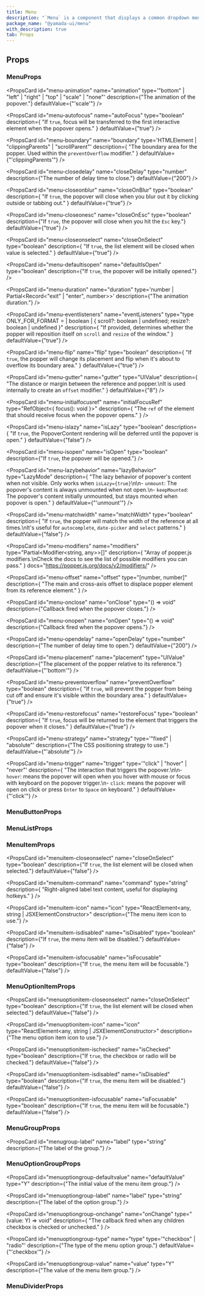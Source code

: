 ```yaml
---
title: Menu
description: "`Menu` is a component that displays a common dropdown menu."
package_name: "@yamada-ui/menu"
with_description: true
tab: Props
---
```


## Props

### MenuProps

<PropsCard
  id="menu-animation"
  name="animation"
  type='"bottom" | "left" | "right" | "top" | "scale" | "none"'
  description={"The animation of the popover."}
  defaultValue={"'scale'"}
/>

<PropsCard
  id="menu-autofocus"
  name="autoFocus"
  type="boolean"
  description={
    "If `true`, focus will be transferred to the first interactive element when the popover opens."
  }
  defaultValue={"true"}
/>

<PropsCard
  id="menu-boundary"
  name="boundary"
  type='HTMLElement | "clippingParents" | "scrollParent"'
  description={
    "The boundary area for the popper. Used within the `preventOverflow` modifier."
  }
  defaultValue={"'clippingParents'"}
/>

<PropsCard
  id="menu-closedelay"
  name="closeDelay"
  type="number"
  description={"The number of delay time to close."}
  defaultValue={"200"}
/>

<PropsCard
  id="menu-closeonblur"
  name="closeOnBlur"
  type="boolean"
  description={
    "If `true`, the popover will close when you blur out it by clicking outside or tabbing out."
  }
  defaultValue={"true"}
/>

<PropsCard
  id="menu-closeonesc"
  name="closeOnEsc"
  type="boolean"
  description={"If `true`, the popover will close when you hit the `Esc` key."}
  defaultValue={"true"}
/>

<PropsCard
  id="menu-closeonselect"
  name="closeOnSelect"
  type="boolean"
  description={
    "If `true`, the list element will be closed when value is selected."
  }
  defaultValue={"true"}
/>

<PropsCard
  id="menu-defaultisopen"
  name="defaultIsOpen"
  type="boolean"
  description={"If `true`, the popover will be initially opened."}
/>

<PropsCard
  id="menu-duration"
  name="duration"
  type='number | Partial<Record<"exit" | "enter", number>>'
  description={"The animation duration."}
/>

<PropsCard
  id="menu-eventlisteners"
  name="eventListeners"
  type="type ONLY_FOR_FORMAT =
  | boolean
  | { scroll?: boolean | undefined; resize?: boolean | undefined }"
  description={
    "If provided, determines whether the popper will reposition itself on `scroll`  and `resize` of the window."
  }
  defaultValue={"true"}
/>

<PropsCard
  id="menu-flip"
  name="flip"
  type="boolean"
  description={
    "If `true`, the popper will change its placement and flip when it's about to overflow its boundary area."
  }
  defaultValue={"true"}
/>

<PropsCard
  id="menu-gutter"
  name="gutter"
  type="UIValue<number>"
  description={
    "The distance or margin between the reference and popper.\nIt is used internally to create an `offset` modifier."
  }
  defaultValue={"8"}
/>

<PropsCard
  id="menu-initialfocusref"
  name="initialFocusRef"
  type="RefObject<{ focus(): void }>"
  description={
    "The `ref` of the element that should receive focus when the popover opens."
  }
/>

<PropsCard
  id="menu-islazy"
  name="isLazy"
  type="boolean"
  description={
    "If `true`, the PopoverContent rendering will be deferred until the popover is open."
  }
  defaultValue={"false"}
/>

<PropsCard
  id="menu-isopen"
  name="isOpen"
  type="boolean"
  description={"If `true`, the popover will be opened."}
/>

<PropsCard
  id="menu-lazybehavior"
  name="lazyBehavior"
  type="LazyMode"
  description={
    "The lazy behavior of popover's content when not visible. Only works when `isLazy={true}`\n\n- `unmount`: The popover's content is always unmounted when not open.\n- `keepMounted`: The popover's content initially unmounted, but stays mounted when popover is open."
  }
  defaultValue={"'unmount'"}
/>

<PropsCard
  id="menu-matchwidth"
  name="matchWidth"
  type="boolean"
  description={
    "If `true`, the popper will match the width of the reference at all times.\nIt's useful for `autocomplete`, `date-picker` and `select` patterns."
  }
  defaultValue={"false"}
/>

<PropsCard
  id="menu-modifiers"
  name="modifiers"
  type="Partial<Modifier<string, any>>[]"
  description={
    "Array of popper.js modifiers.\nCheck the docs to see the list of possible modifiers you can pass."
  }
  docs="https://popper.js.org/docs/v2/modifiers/"
/>

<PropsCard
  id="menu-offset"
  name="offset"
  type="[number, number]"
  description={
    "The main and cross-axis offset to displace popper element from its reference element."
  }
/>

<PropsCard
  id="menu-onclose"
  name="onClose"
  type="() => void"
  description={"Callback fired when the popover closes."}
/>

<PropsCard
  id="menu-onopen"
  name="onOpen"
  type="() => void"
  description={"Callback fired when the popover opens."}
/>

<PropsCard
  id="menu-opendelay"
  name="openDelay"
  type="number"
  description={"The number of delay time to open."}
  defaultValue={"200"}
/>

<PropsCard
  id="menu-placement"
  name="placement"
  type="UIValue<Placement>"
  description={"The placement of the popper relative to its reference."}
  defaultValue={"'bottom'"}
/>

<PropsCard
  id="menu-preventoverflow"
  name="preventOverflow"
  type="boolean"
  description={
    "If `true`, will prevent the popper from being cut off and ensure it's visible within the boundary area."
  }
  defaultValue={"true"}
/>

<PropsCard
  id="menu-restorefocus"
  name="restoreFocus"
  type="boolean"
  description={
    "If `true`, focus will be returned to the element that triggers the popover when it closes."
  }
  defaultValue={"true"}
/>

<PropsCard
  id="menu-strategy"
  name="strategy"
  type='"fixed" | "absolute"'
  description={"The CSS positioning strategy to use."}
  defaultValue={"'absolute'"}
/>

<PropsCard
  id="menu-trigger"
  name="trigger"
  type='"click" | "hover" | "never"'
  description={
    "The interaction that triggers the popover.\n\n- `hover`: means the popover will open when you hover with mouse or focus with keyboard on the popover trigger.\n- `click`: means the popover will open on click or press `Enter` to `Space` on keyboard."
  }
  defaultValue={"'click'"}
/>

### MenuButtonProps

### MenuListProps

<PropsCard id="menulist-about" name="about" type="string" />

<PropsCard id="menulist-accesskey" name="accessKey" type="string" />

<PropsCard
  id="menulist-aria-activedescendant"
  name="aria-activedescendant"
  type="string"
/>

<PropsCard id="menulist-aria-atomic" name="aria-atomic" type="Booleanish" />

<PropsCard
  id="menulist-aria-autocomplete"
  name="aria-autocomplete"
  type='"list" | "none" | "inline" | "both"'
/>

<PropsCard
  id="menulist-aria-braillelabel"
  name="aria-braillelabel"
  type="string"
/>

<PropsCard
  id="menulist-aria-brailleroledescription"
  name="aria-brailleroledescription"
  type="string"
/>

<PropsCard id="menulist-aria-busy" name="aria-busy" type="Booleanish" />

<PropsCard
  id="menulist-aria-checked"
  name="aria-checked"
  type='boolean | "true" | "false" | "mixed"'
/>

<PropsCard id="menulist-aria-colcount" name="aria-colcount" type="number" />

<PropsCard id="menulist-aria-colindex" name="aria-colindex" type="number" />

<PropsCard
  id="menulist-aria-colindextext"
  name="aria-colindextext"
  type="string"
/>

<PropsCard id="menulist-aria-colspan" name="aria-colspan" type="number" />

<PropsCard id="menulist-aria-controls" name="aria-controls" type="string" />

<PropsCard
  id="menulist-aria-current"
  name="aria-current"
  type='type ONLY_FOR_FORMAT =
  | boolean
  | "time"
  | "page"
  | "true"
  | "false"
  | "step"
  | "location"
  | "date"'
/>

<PropsCard
  id="menulist-aria-describedby"
  name="aria-describedby"
  type="string"
/>

<PropsCard
  id="menulist-aria-description"
  name="aria-description"
  type="string"
/>

<PropsCard id="menulist-aria-details" name="aria-details" type="string" />

<PropsCard id="menulist-aria-disabled" name="aria-disabled" type="Booleanish" />

<PropsCard
  id="menulist-aria-dropeffect"
  name="aria-dropeffect"
  type='"link" | "none" | "copy" | "execute" | "move" | "popup"'
/>

<PropsCard
  id="menulist-aria-errormessage"
  name="aria-errormessage"
  type="string"
/>

<PropsCard id="menulist-aria-expanded" name="aria-expanded" type="Booleanish" />

<PropsCard id="menulist-aria-flowto" name="aria-flowto" type="string" />

<PropsCard id="menulist-aria-grabbed" name="aria-grabbed" type="Booleanish" />

<PropsCard
  id="menulist-aria-haspopup"
  name="aria-haspopup"
  type='type ONLY_FOR_FORMAT =
  | boolean
  | "dialog"
  | "menu"
  | "grid"
  | "true"
  | "false"
  | "listbox"
  | "tree"'
/>

<PropsCard id="menulist-aria-hidden" name="aria-hidden" type="Booleanish" />

<PropsCard
  id="menulist-aria-invalid"
  name="aria-invalid"
  type='boolean | "true" | "false" | "grammar" | "spelling"'
/>

<PropsCard
  id="menulist-aria-keyshortcuts"
  name="aria-keyshortcuts"
  type="string"
/>

<PropsCard id="menulist-aria-label" name="aria-label" type="string" />

<PropsCard id="menulist-aria-labelledby" name="aria-labelledby" type="string" />

<PropsCard id="menulist-aria-level" name="aria-level" type="number" />

<PropsCard
  id="menulist-aria-live"
  name="aria-live"
  type='"off" | "assertive" | "polite"'
/>

<PropsCard id="menulist-aria-modal" name="aria-modal" type="Booleanish" />

<PropsCard
  id="menulist-aria-multiline"
  name="aria-multiline"
  type="Booleanish"
/>

<PropsCard
  id="menulist-aria-multiselectable"
  name="aria-multiselectable"
  type="Booleanish"
/>

<PropsCard
  id="menulist-aria-orientation"
  name="aria-orientation"
  type='"horizontal" | "vertical"'
/>

<PropsCard id="menulist-aria-owns" name="aria-owns" type="string" />

<PropsCard
  id="menulist-aria-placeholder"
  name="aria-placeholder"
  type="string"
/>

<PropsCard id="menulist-aria-posinset" name="aria-posinset" type="number" />

<PropsCard
  id="menulist-aria-pressed"
  name="aria-pressed"
  type='boolean | "true" | "false" | "mixed"'
/>

<PropsCard id="menulist-aria-readonly" name="aria-readonly" type="Booleanish" />

<PropsCard
  id="menulist-aria-relevant"
  name="aria-relevant"
  type='type ONLY_FOR_FORMAT =
  | "text"
  | "all"
  | "additions"
  | "additions removals"
  | "additions text"
  | "removals"
  | "removals additions"
  | "removals text"
  | "text additions"
  | "text removals"'
/>

<PropsCard id="menulist-aria-required" name="aria-required" type="Booleanish" />

<PropsCard
  id="menulist-aria-roledescription"
  name="aria-roledescription"
  type="string"
/>

<PropsCard id="menulist-aria-rowcount" name="aria-rowcount" type="number" />

<PropsCard id="menulist-aria-rowindex" name="aria-rowindex" type="number" />

<PropsCard
  id="menulist-aria-rowindextext"
  name="aria-rowindextext"
  type="string"
/>

<PropsCard id="menulist-aria-rowspan" name="aria-rowspan" type="number" />

<PropsCard id="menulist-aria-selected" name="aria-selected" type="Booleanish" />

<PropsCard id="menulist-aria-setsize" name="aria-setsize" type="number" />

<PropsCard
  id="menulist-aria-sort"
  name="aria-sort"
  type='"none" | "ascending" | "descending" | "other"'
/>

<PropsCard id="menulist-aria-valuemax" name="aria-valuemax" type="number" />

<PropsCard id="menulist-aria-valuemin" name="aria-valuemin" type="number" />

<PropsCard id="menulist-aria-valuenow" name="aria-valuenow" type="number" />

<PropsCard id="menulist-aria-valuetext" name="aria-valuetext" type="string" />

<PropsCard
  id="menulist-as"
  name="as"
  type='"symbol" | "object" | "base" | "link" | "a" | "abbr" | "address" | "area" | "article" | "aside" | "audio" | "b" | "bdi" | "bdo" | "big" | "blockquote" | "body" | "br" | "button" | ... 149 more ... | "view"'
/>

<PropsCard id="menulist-autocapitalize" name="autoCapitalize" type="string" />

<PropsCard id="menulist-autocorrect" name="autoCorrect" type="string" />

<PropsCard id="menulist-autofocus" name="autoFocus" type="boolean" />

<PropsCard id="menulist-autosave" name="autoSave" type="string" />

<PropsCard id="menulist-classname" name="className" type="string" />

<PropsCard id="menulist-content" name="content" type="string" />

<PropsCard
  id="menulist-contenteditable"
  name="contentEditable"
  type='"inherit" | Booleanish | "plaintext-only"'
/>

<PropsCard id="menulist-contextmenu" name="contextMenu" type="string" />

<PropsCard
  id="menulist-dangerouslysetinnerhtml"
  name="dangerouslySetInnerHTML"
  type="{ __html: string | TrustedHTML }"
/>

<PropsCard id="menulist-datatype" name="datatype" type="string" />

<PropsCard id="menulist-defaultchecked" name="defaultChecked" type="boolean" />

<PropsCard
  id="menulist-defaultvalue"
  name="defaultValue"
  type="string | number | readonly string[]"
/>

<PropsCard id="menulist-dir" name="dir" type="string" />

<PropsCard id="menulist-draggable" name="draggable" type="Booleanish" />

<PropsCard id="menulist-hidden" name="hidden" type="boolean" />

<PropsCard id="menulist-id" name="id" type="string" />

<PropsCard id="menulist-inlist" name="inlist" type="any" />

<PropsCard
  id="menulist-inputmode"
  name="inputMode"
  type='type ONLY_FOR_FORMAT =
  | "search"
  | "text"
  | "none"
  | "tel"
  | "url"
  | "email"
  | "numeric"
  | "decimal"'
/>

<PropsCard id="menulist-is" name="is" type="string" />

<PropsCard id="menulist-itemid" name="itemID" type="string" />

<PropsCard id="menulist-itemprop" name="itemProp" type="string" />

<PropsCard id="menulist-itemref" name="itemRef" type="string" />

<PropsCard id="menulist-itemscope" name="itemScope" type="boolean" />

<PropsCard id="menulist-itemtype" name="itemType" type="string" />

<PropsCard id="menulist-lang" name="lang" type="string" />

<PropsCard id="menulist-nonce" name="nonce" type="string" />

<PropsCard
  id="menulist-onabort"
  name="onAbort"
  type="ReactEventHandler<HTMLUListElement>"
/>

<PropsCard
  id="menulist-onabortcapture"
  name="onAbortCapture"
  type="ReactEventHandler<HTMLUListElement>"
/>

<PropsCard
  id="menulist-onanimationend"
  name="onAnimationEnd"
  type="AnimationEventHandler<HTMLUListElement>"
/>

<PropsCard
  id="menulist-onanimationendcapture"
  name="onAnimationEndCapture"
  type="AnimationEventHandler<HTMLUListElement>"
/>

<PropsCard
  id="menulist-onanimationiteration"
  name="onAnimationIteration"
  type="AnimationEventHandler<HTMLUListElement>"
/>

<PropsCard
  id="menulist-onanimationiterationcapture"
  name="onAnimationIterationCapture"
  type="AnimationEventHandler<HTMLUListElement>"
/>

<PropsCard
  id="menulist-onanimationstartcapture"
  name="onAnimationStartCapture"
  type="AnimationEventHandler<HTMLUListElement>"
/>

<PropsCard
  id="menulist-onauxclick"
  name="onAuxClick"
  type="MouseEventHandler<HTMLUListElement>"
/>

<PropsCard
  id="menulist-onauxclickcapture"
  name="onAuxClickCapture"
  type="MouseEventHandler<HTMLUListElement>"
/>

<PropsCard
  id="menulist-onbeforeinput"
  name="onBeforeInput"
  type="FormEventHandler<HTMLUListElement>"
/>

<PropsCard
  id="menulist-onbeforeinputcapture"
  name="onBeforeInputCapture"
  type="FormEventHandler<HTMLUListElement>"
/>

<PropsCard
  id="menulist-onblur"
  name="onBlur"
  type="FocusEventHandler<HTMLUListElement>"
/>

<PropsCard
  id="menulist-onblurcapture"
  name="onBlurCapture"
  type="FocusEventHandler<HTMLUListElement>"
/>

<PropsCard
  id="menulist-oncanplay"
  name="onCanPlay"
  type="ReactEventHandler<HTMLUListElement>"
/>

<PropsCard
  id="menulist-oncanplaycapture"
  name="onCanPlayCapture"
  type="ReactEventHandler<HTMLUListElement>"
/>

<PropsCard
  id="menulist-oncanplaythrough"
  name="onCanPlayThrough"
  type="ReactEventHandler<HTMLUListElement>"
/>

<PropsCard
  id="menulist-oncanplaythroughcapture"
  name="onCanPlayThroughCapture"
  type="ReactEventHandler<HTMLUListElement>"
/>

<PropsCard
  id="menulist-onchange"
  name="onChange"
  type="FormEventHandler<HTMLUListElement>"
/>

<PropsCard
  id="menulist-onchangecapture"
  name="onChangeCapture"
  type="FormEventHandler<HTMLUListElement>"
/>

<PropsCard
  id="menulist-onclick"
  name="onClick"
  type="MouseEventHandler<HTMLUListElement>"
/>

<PropsCard
  id="menulist-onclickcapture"
  name="onClickCapture"
  type="MouseEventHandler<HTMLUListElement>"
/>

<PropsCard
  id="menulist-oncompositionend"
  name="onCompositionEnd"
  type="CompositionEventHandler<HTMLUListElement>"
/>

<PropsCard
  id="menulist-oncompositionendcapture"
  name="onCompositionEndCapture"
  type="CompositionEventHandler<HTMLUListElement>"
/>

<PropsCard
  id="menulist-oncompositionstart"
  name="onCompositionStart"
  type="CompositionEventHandler<HTMLUListElement>"
/>

<PropsCard
  id="menulist-oncompositionstartcapture"
  name="onCompositionStartCapture"
  type="CompositionEventHandler<HTMLUListElement>"
/>

<PropsCard
  id="menulist-oncompositionupdate"
  name="onCompositionUpdate"
  type="CompositionEventHandler<HTMLUListElement>"
/>

<PropsCard
  id="menulist-oncompositionupdatecapture"
  name="onCompositionUpdateCapture"
  type="CompositionEventHandler<HTMLUListElement>"
/>

<PropsCard
  id="menulist-oncontextmenu"
  name="onContextMenu"
  type="MouseEventHandler<HTMLUListElement>"
/>

<PropsCard
  id="menulist-oncontextmenucapture"
  name="onContextMenuCapture"
  type="MouseEventHandler<HTMLUListElement>"
/>

<PropsCard
  id="menulist-oncopy"
  name="onCopy"
  type="ClipboardEventHandler<HTMLUListElement>"
/>

<PropsCard
  id="menulist-oncopycapture"
  name="onCopyCapture"
  type="ClipboardEventHandler<HTMLUListElement>"
/>

<PropsCard
  id="menulist-oncut"
  name="onCut"
  type="ClipboardEventHandler<HTMLUListElement>"
/>

<PropsCard
  id="menulist-oncutcapture"
  name="onCutCapture"
  type="ClipboardEventHandler<HTMLUListElement>"
/>

<PropsCard
  id="menulist-ondoubleclick"
  name="onDoubleClick"
  type="MouseEventHandler<HTMLUListElement>"
/>

<PropsCard
  id="menulist-ondoubleclickcapture"
  name="onDoubleClickCapture"
  type="MouseEventHandler<HTMLUListElement>"
/>

<PropsCard
  id="menulist-ondragcapture"
  name="onDragCapture"
  type="DragEventHandler<HTMLUListElement>"
/>

<PropsCard
  id="menulist-ondragendcapture"
  name="onDragEndCapture"
  type="DragEventHandler<HTMLUListElement>"
/>

<PropsCard
  id="menulist-ondragenter"
  name="onDragEnter"
  type="DragEventHandler<HTMLUListElement>"
/>

<PropsCard
  id="menulist-ondragentercapture"
  name="onDragEnterCapture"
  type="DragEventHandler<HTMLUListElement>"
/>

<PropsCard
  id="menulist-ondragexit"
  name="onDragExit"
  type="DragEventHandler<HTMLUListElement>"
/>

<PropsCard
  id="menulist-ondragexitcapture"
  name="onDragExitCapture"
  type="DragEventHandler<HTMLUListElement>"
/>

<PropsCard
  id="menulist-ondragleave"
  name="onDragLeave"
  type="DragEventHandler<HTMLUListElement>"
/>

<PropsCard
  id="menulist-ondragleavecapture"
  name="onDragLeaveCapture"
  type="DragEventHandler<HTMLUListElement>"
/>

<PropsCard
  id="menulist-ondragover"
  name="onDragOver"
  type="DragEventHandler<HTMLUListElement>"
/>

<PropsCard
  id="menulist-ondragovercapture"
  name="onDragOverCapture"
  type="DragEventHandler<HTMLUListElement>"
/>

<PropsCard
  id="menulist-ondragstartcapture"
  name="onDragStartCapture"
  type="DragEventHandler<HTMLUListElement>"
/>

<PropsCard
  id="menulist-ondrop"
  name="onDrop"
  type="DragEventHandler<HTMLUListElement>"
/>

<PropsCard
  id="menulist-ondropcapture"
  name="onDropCapture"
  type="DragEventHandler<HTMLUListElement>"
/>

<PropsCard
  id="menulist-ondurationchange"
  name="onDurationChange"
  type="ReactEventHandler<HTMLUListElement>"
/>

<PropsCard
  id="menulist-ondurationchangecapture"
  name="onDurationChangeCapture"
  type="ReactEventHandler<HTMLUListElement>"
/>

<PropsCard
  id="menulist-onemptied"
  name="onEmptied"
  type="ReactEventHandler<HTMLUListElement>"
/>

<PropsCard
  id="menulist-onemptiedcapture"
  name="onEmptiedCapture"
  type="ReactEventHandler<HTMLUListElement>"
/>

<PropsCard
  id="menulist-onencrypted"
  name="onEncrypted"
  type="ReactEventHandler<HTMLUListElement>"
/>

<PropsCard
  id="menulist-onencryptedcapture"
  name="onEncryptedCapture"
  type="ReactEventHandler<HTMLUListElement>"
/>

<PropsCard
  id="menulist-onended"
  name="onEnded"
  type="ReactEventHandler<HTMLUListElement>"
/>

<PropsCard
  id="menulist-onendedcapture"
  name="onEndedCapture"
  type="ReactEventHandler<HTMLUListElement>"
/>

<PropsCard
  id="menulist-onerror"
  name="onError"
  type="ReactEventHandler<HTMLUListElement>"
/>

<PropsCard
  id="menulist-onerrorcapture"
  name="onErrorCapture"
  type="ReactEventHandler<HTMLUListElement>"
/>

<PropsCard
  id="menulist-onfocus"
  name="onFocus"
  type="FocusEventHandler<HTMLUListElement>"
/>

<PropsCard
  id="menulist-onfocuscapture"
  name="onFocusCapture"
  type="FocusEventHandler<HTMLUListElement>"
/>

<PropsCard
  id="menulist-ongotpointercapture"
  name="onGotPointerCapture"
  type="PointerEventHandler<HTMLUListElement>"
/>

<PropsCard
  id="menulist-ongotpointercapturecapture"
  name="onGotPointerCaptureCapture"
  type="PointerEventHandler<HTMLUListElement>"
/>

<PropsCard
  id="menulist-oninput"
  name="onInput"
  type="FormEventHandler<HTMLUListElement>"
/>

<PropsCard
  id="menulist-oninputcapture"
  name="onInputCapture"
  type="FormEventHandler<HTMLUListElement>"
/>

<PropsCard
  id="menulist-oninvalid"
  name="onInvalid"
  type="FormEventHandler<HTMLUListElement>"
/>

<PropsCard
  id="menulist-oninvalidcapture"
  name="onInvalidCapture"
  type="FormEventHandler<HTMLUListElement>"
/>

<PropsCard
  id="menulist-onkeydown"
  name="onKeyDown"
  type="KeyboardEventHandler<HTMLUListElement>"
/>

<PropsCard
  id="menulist-onkeydowncapture"
  name="onKeyDownCapture"
  type="KeyboardEventHandler<HTMLUListElement>"
/>

<PropsCard
  id="menulist-onkeypress"
  name="onKeyPress"
  type="KeyboardEventHandler<HTMLUListElement>"
/>

<PropsCard
  id="menulist-onkeypresscapture"
  name="onKeyPressCapture"
  type="KeyboardEventHandler<HTMLUListElement>"
/>

<PropsCard
  id="menulist-onkeyup"
  name="onKeyUp"
  type="KeyboardEventHandler<HTMLUListElement>"
/>

<PropsCard
  id="menulist-onkeyupcapture"
  name="onKeyUpCapture"
  type="KeyboardEventHandler<HTMLUListElement>"
/>

<PropsCard
  id="menulist-onload"
  name="onLoad"
  type="ReactEventHandler<HTMLUListElement>"
/>

<PropsCard
  id="menulist-onloadcapture"
  name="onLoadCapture"
  type="ReactEventHandler<HTMLUListElement>"
/>

<PropsCard
  id="menulist-onloadeddata"
  name="onLoadedData"
  type="ReactEventHandler<HTMLUListElement>"
/>

<PropsCard
  id="menulist-onloadeddatacapture"
  name="onLoadedDataCapture"
  type="ReactEventHandler<HTMLUListElement>"
/>

<PropsCard
  id="menulist-onloadedmetadata"
  name="onLoadedMetadata"
  type="ReactEventHandler<HTMLUListElement>"
/>

<PropsCard
  id="menulist-onloadedmetadatacapture"
  name="onLoadedMetadataCapture"
  type="ReactEventHandler<HTMLUListElement>"
/>

<PropsCard
  id="menulist-onloadstart"
  name="onLoadStart"
  type="ReactEventHandler<HTMLUListElement>"
/>

<PropsCard
  id="menulist-onloadstartcapture"
  name="onLoadStartCapture"
  type="ReactEventHandler<HTMLUListElement>"
/>

<PropsCard
  id="menulist-onlostpointercapture"
  name="onLostPointerCapture"
  type="PointerEventHandler<HTMLUListElement>"
/>

<PropsCard
  id="menulist-onlostpointercapturecapture"
  name="onLostPointerCaptureCapture"
  type="PointerEventHandler<HTMLUListElement>"
/>

<PropsCard
  id="menulist-onmousedown"
  name="onMouseDown"
  type="MouseEventHandler<HTMLUListElement>"
/>

<PropsCard
  id="menulist-onmousedowncapture"
  name="onMouseDownCapture"
  type="MouseEventHandler<HTMLUListElement>"
/>

<PropsCard
  id="menulist-onmouseenter"
  name="onMouseEnter"
  type="MouseEventHandler<HTMLUListElement>"
/>

<PropsCard
  id="menulist-onmouseleave"
  name="onMouseLeave"
  type="MouseEventHandler<HTMLUListElement>"
/>

<PropsCard
  id="menulist-onmousemove"
  name="onMouseMove"
  type="MouseEventHandler<HTMLUListElement>"
/>

<PropsCard
  id="menulist-onmousemovecapture"
  name="onMouseMoveCapture"
  type="MouseEventHandler<HTMLUListElement>"
/>

<PropsCard
  id="menulist-onmouseout"
  name="onMouseOut"
  type="MouseEventHandler<HTMLUListElement>"
/>

<PropsCard
  id="menulist-onmouseoutcapture"
  name="onMouseOutCapture"
  type="MouseEventHandler<HTMLUListElement>"
/>

<PropsCard
  id="menulist-onmouseover"
  name="onMouseOver"
  type="MouseEventHandler<HTMLUListElement>"
/>

<PropsCard
  id="menulist-onmouseovercapture"
  name="onMouseOverCapture"
  type="MouseEventHandler<HTMLUListElement>"
/>

<PropsCard
  id="menulist-onmouseup"
  name="onMouseUp"
  type="MouseEventHandler<HTMLUListElement>"
/>

<PropsCard
  id="menulist-onmouseupcapture"
  name="onMouseUpCapture"
  type="MouseEventHandler<HTMLUListElement>"
/>

<PropsCard
  id="menulist-onpaste"
  name="onPaste"
  type="ClipboardEventHandler<HTMLUListElement>"
/>

<PropsCard
  id="menulist-onpastecapture"
  name="onPasteCapture"
  type="ClipboardEventHandler<HTMLUListElement>"
/>

<PropsCard
  id="menulist-onpause"
  name="onPause"
  type="ReactEventHandler<HTMLUListElement>"
/>

<PropsCard
  id="menulist-onpausecapture"
  name="onPauseCapture"
  type="ReactEventHandler<HTMLUListElement>"
/>

<PropsCard
  id="menulist-onplay"
  name="onPlay"
  type="ReactEventHandler<HTMLUListElement>"
/>

<PropsCard
  id="menulist-onplaycapture"
  name="onPlayCapture"
  type="ReactEventHandler<HTMLUListElement>"
/>

<PropsCard
  id="menulist-onplaying"
  name="onPlaying"
  type="ReactEventHandler<HTMLUListElement>"
/>

<PropsCard
  id="menulist-onplayingcapture"
  name="onPlayingCapture"
  type="ReactEventHandler<HTMLUListElement>"
/>

<PropsCard
  id="menulist-onpointercancel"
  name="onPointerCancel"
  type="PointerEventHandler<HTMLUListElement>"
/>

<PropsCard
  id="menulist-onpointercancelcapture"
  name="onPointerCancelCapture"
  type="PointerEventHandler<HTMLUListElement>"
/>

<PropsCard
  id="menulist-onpointerdown"
  name="onPointerDown"
  type="PointerEventHandler<HTMLUListElement>"
/>

<PropsCard
  id="menulist-onpointerdowncapture"
  name="onPointerDownCapture"
  type="PointerEventHandler<HTMLUListElement>"
/>

<PropsCard
  id="menulist-onpointerenter"
  name="onPointerEnter"
  type="PointerEventHandler<HTMLUListElement>"
/>

<PropsCard
  id="menulist-onpointerleave"
  name="onPointerLeave"
  type="PointerEventHandler<HTMLUListElement>"
/>

<PropsCard
  id="menulist-onpointermove"
  name="onPointerMove"
  type="PointerEventHandler<HTMLUListElement>"
/>

<PropsCard
  id="menulist-onpointermovecapture"
  name="onPointerMoveCapture"
  type="PointerEventHandler<HTMLUListElement>"
/>

<PropsCard
  id="menulist-onpointerout"
  name="onPointerOut"
  type="PointerEventHandler<HTMLUListElement>"
/>

<PropsCard
  id="menulist-onpointeroutcapture"
  name="onPointerOutCapture"
  type="PointerEventHandler<HTMLUListElement>"
/>

<PropsCard
  id="menulist-onpointerover"
  name="onPointerOver"
  type="PointerEventHandler<HTMLUListElement>"
/>

<PropsCard
  id="menulist-onpointerovercapture"
  name="onPointerOverCapture"
  type="PointerEventHandler<HTMLUListElement>"
/>

<PropsCard
  id="menulist-onpointerup"
  name="onPointerUp"
  type="PointerEventHandler<HTMLUListElement>"
/>

<PropsCard
  id="menulist-onpointerupcapture"
  name="onPointerUpCapture"
  type="PointerEventHandler<HTMLUListElement>"
/>

<PropsCard
  id="menulist-onprogress"
  name="onProgress"
  type="ReactEventHandler<HTMLUListElement>"
/>

<PropsCard
  id="menulist-onprogresscapture"
  name="onProgressCapture"
  type="ReactEventHandler<HTMLUListElement>"
/>

<PropsCard
  id="menulist-onratechange"
  name="onRateChange"
  type="ReactEventHandler<HTMLUListElement>"
/>

<PropsCard
  id="menulist-onratechangecapture"
  name="onRateChangeCapture"
  type="ReactEventHandler<HTMLUListElement>"
/>

<PropsCard
  id="menulist-onreset"
  name="onReset"
  type="FormEventHandler<HTMLUListElement>"
/>

<PropsCard
  id="menulist-onresetcapture"
  name="onResetCapture"
  type="FormEventHandler<HTMLUListElement>"
/>

<PropsCard
  id="menulist-onresize"
  name="onResize"
  type="ReactEventHandler<HTMLUListElement>"
/>

<PropsCard
  id="menulist-onresizecapture"
  name="onResizeCapture"
  type="ReactEventHandler<HTMLUListElement>"
/>

<PropsCard
  id="menulist-onscroll"
  name="onScroll"
  type="UIEventHandler<HTMLUListElement>"
/>

<PropsCard
  id="menulist-onscrollcapture"
  name="onScrollCapture"
  type="UIEventHandler<HTMLUListElement>"
/>

<PropsCard
  id="menulist-onseeked"
  name="onSeeked"
  type="ReactEventHandler<HTMLUListElement>"
/>

<PropsCard
  id="menulist-onseekedcapture"
  name="onSeekedCapture"
  type="ReactEventHandler<HTMLUListElement>"
/>

<PropsCard
  id="menulist-onseeking"
  name="onSeeking"
  type="ReactEventHandler<HTMLUListElement>"
/>

<PropsCard
  id="menulist-onseekingcapture"
  name="onSeekingCapture"
  type="ReactEventHandler<HTMLUListElement>"
/>

<PropsCard
  id="menulist-onselect"
  name="onSelect"
  type="ReactEventHandler<HTMLUListElement>"
/>

<PropsCard
  id="menulist-onselectcapture"
  name="onSelectCapture"
  type="ReactEventHandler<HTMLUListElement>"
/>

<PropsCard
  id="menulist-onstalled"
  name="onStalled"
  type="ReactEventHandler<HTMLUListElement>"
/>

<PropsCard
  id="menulist-onstalledcapture"
  name="onStalledCapture"
  type="ReactEventHandler<HTMLUListElement>"
/>

<PropsCard
  id="menulist-onsubmit"
  name="onSubmit"
  type="FormEventHandler<HTMLUListElement>"
/>

<PropsCard
  id="menulist-onsubmitcapture"
  name="onSubmitCapture"
  type="FormEventHandler<HTMLUListElement>"
/>

<PropsCard
  id="menulist-onsuspend"
  name="onSuspend"
  type="ReactEventHandler<HTMLUListElement>"
/>

<PropsCard
  id="menulist-onsuspendcapture"
  name="onSuspendCapture"
  type="ReactEventHandler<HTMLUListElement>"
/>

<PropsCard
  id="menulist-ontimeupdate"
  name="onTimeUpdate"
  type="ReactEventHandler<HTMLUListElement>"
/>

<PropsCard
  id="menulist-ontimeupdatecapture"
  name="onTimeUpdateCapture"
  type="ReactEventHandler<HTMLUListElement>"
/>

<PropsCard
  id="menulist-ontouchcancel"
  name="onTouchCancel"
  type="TouchEventHandler<HTMLUListElement>"
/>

<PropsCard
  id="menulist-ontouchcancelcapture"
  name="onTouchCancelCapture"
  type="TouchEventHandler<HTMLUListElement>"
/>

<PropsCard
  id="menulist-ontouchend"
  name="onTouchEnd"
  type="TouchEventHandler<HTMLUListElement>"
/>

<PropsCard
  id="menulist-ontouchendcapture"
  name="onTouchEndCapture"
  type="TouchEventHandler<HTMLUListElement>"
/>

<PropsCard
  id="menulist-ontouchmove"
  name="onTouchMove"
  type="TouchEventHandler<HTMLUListElement>"
/>

<PropsCard
  id="menulist-ontouchmovecapture"
  name="onTouchMoveCapture"
  type="TouchEventHandler<HTMLUListElement>"
/>

<PropsCard
  id="menulist-ontouchstart"
  name="onTouchStart"
  type="TouchEventHandler<HTMLUListElement>"
/>

<PropsCard
  id="menulist-ontouchstartcapture"
  name="onTouchStartCapture"
  type="TouchEventHandler<HTMLUListElement>"
/>

<PropsCard
  id="menulist-ontransitionend"
  name="onTransitionEnd"
  type="TransitionEventHandler<HTMLUListElement>"
/>

<PropsCard
  id="menulist-ontransitionendcapture"
  name="onTransitionEndCapture"
  type="TransitionEventHandler<HTMLUListElement>"
/>

<PropsCard
  id="menulist-onvolumechange"
  name="onVolumeChange"
  type="ReactEventHandler<HTMLUListElement>"
/>

<PropsCard
  id="menulist-onvolumechangecapture"
  name="onVolumeChangeCapture"
  type="ReactEventHandler<HTMLUListElement>"
/>

<PropsCard
  id="menulist-onwaiting"
  name="onWaiting"
  type="ReactEventHandler<HTMLUListElement>"
/>

<PropsCard
  id="menulist-onwaitingcapture"
  name="onWaitingCapture"
  type="ReactEventHandler<HTMLUListElement>"
/>

<PropsCard
  id="menulist-onwheel"
  name="onWheel"
  type="WheelEventHandler<HTMLUListElement>"
/>

<PropsCard
  id="menulist-onwheelcapture"
  name="onWheelCapture"
  type="WheelEventHandler<HTMLUListElement>"
/>

<PropsCard id="menulist-prefix" name="prefix" type="string" />

<PropsCard id="menulist-property" name="property" type="string" />

<PropsCard id="menulist-radiogroup" name="radioGroup" type="string" />

<PropsCard id="menulist-rel" name="rel" type="string" />

<PropsCard id="menulist-resource" name="resource" type="string" />

<PropsCard id="menulist-results" name="results" type="number" />

<PropsCard id="menulist-rev" name="rev" type="string" />

<PropsCard id="menulist-role" name="role" type="AriaRole" />

<PropsCard id="menulist-security" name="security" type="string" />

<PropsCard id="menulist-slot" name="slot" type="string" />

<PropsCard id="menulist-spellcheck" name="spellCheck" type="Booleanish" />

<PropsCard
  id="menulist-suppresscontenteditablewarning"
  name="suppressContentEditableWarning"
  type="boolean"
/>

<PropsCard
  id="menulist-suppresshydrationwarning"
  name="suppressHydrationWarning"
  type="boolean"
/>

<PropsCard id="menulist-tabindex" name="tabIndex" type="number" />

<PropsCard id="menulist-title" name="title" type="string" />

<PropsCard id="menulist-translate" name="translate" type='"yes" | "no"' />

<PropsCard id="menulist-typeof" name="typeof" type="string" />

<PropsCard id="menulist-unselectable" name="unselectable" type='"on" | "off"' />

<PropsCard id="menulist-vocab" name="vocab" type="string" />

### MenuItemProps

<PropsCard
  id="menuitem-closeonselect"
  name="closeOnSelect"
  type="boolean"
  description={"If `true`, the list element will be closed when selected."}
  defaultValue={"false"}
/>

<PropsCard
  id="menuitem-command"
  name="command"
  type="string"
  description={
    "Right-aligned label text content, useful for displaying hotkeys."
  }
/>

<PropsCard
  id="menuitem-icon"
  name="icon"
  type="ReactElement<any, string | JSXElementConstructor<any>>"
  description={"The menu item icon to use."}
/>

<PropsCard
  id="menuitem-isdisabled"
  name="isDisabled"
  type="boolean"
  description={"If `true`, the menu item will be disabled."}
  defaultValue={"false"}
/>

<PropsCard
  id="menuitem-isfocusable"
  name="isFocusable"
  type="boolean"
  description={"If `true`, the menu item will be focusable."}
  defaultValue={"false"}
/>

### MenuOptionItemProps

<PropsCard
  id="menuoptionitem-closeonselect"
  name="closeOnSelect"
  type="boolean"
  description={"If `true`, the list element will be closed when selected."}
  defaultValue={"false"}
/>

<PropsCard
  id="menuoptionitem-icon"
  name="icon"
  type="ReactElement<any, string | JSXElementConstructor<any>>"
  description={"The menu option item icon to use."}
/>

<PropsCard
  id="menuoptionitem-ischecked"
  name="isChecked"
  type="boolean"
  description={"If `true`, the checkbox or radio will be checked."}
  defaultValue={"false"}
/>

<PropsCard
  id="menuoptionitem-isdisabled"
  name="isDisabled"
  type="boolean"
  description={"If `true`, the menu item will be disabled."}
  defaultValue={"false"}
/>

<PropsCard
  id="menuoptionitem-isfocusable"
  name="isFocusable"
  type="boolean"
  description={"If `true`, the menu item will be focusable."}
  defaultValue={"false"}
/>

### MenuGroupProps

<PropsCard
  id="menugroup-label"
  name="label"
  type="string"
  description={"The label of the group."}
/>

### MenuOptionGroupProps

<PropsCard
  id="menuoptiongroup-defaultvalue"
  name="defaultValue"
  type="Y"
  description={"The initial value of the menu item group."}
/>

<PropsCard
  id="menuoptiongroup-label"
  name="label"
  type="string"
  description={"The label of the option group."}
/>

<PropsCard
  id="menuoptiongroup-onchange"
  name="onChange"
  type="(value: Y) => void"
  description={
    "The callback fired when any children checkbox is checked or unchecked."
  }
/>

<PropsCard
  id="menuoptiongroup-type"
  name="type"
  type='"checkbox" | "radio"'
  description={"The type of the menu option group."}
  defaultValue={"'checkbox'"}
/>

<PropsCard
  id="menuoptiongroup-value"
  name="value"
  type="Y"
  description={"The value of the menu item group."}
/>

### MenuDividerProps
